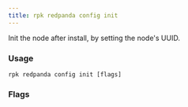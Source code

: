 ```yaml
---
title: rpk redpanda config init
---
```


<head>
  <meta name="title" content="rpk redpanda config init | Redpanda Docs" />
  <meta name="description" content="rpk redpanda config init" />
  <link rel="canonical" href="https://docs.redpanda.com/docs/reference/rpk/rpk-redpanda/rpk-redpanda-config-init/" />
</head>

Init the node after install, by setting the node's UUID.

### Usage

```
rpk redpanda config init [flags]
```

### Flags

<!--
[cols=",,",]
|===
|*Value* |*Type* |*Description*

|--config |string |Redpanda config file, if not set the file will be
searched for in the default location.

|-h, --help |- |Help for init.

|-v, --verbose |- |Enable verbose logging (default `false`).
|===

-->
